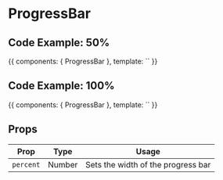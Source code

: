 
<Meta title="Components/Atoms/Progress Bar" />

# ProgressBar

## Code Example: 50%

<Canvas>
    <Story name="50%">
        {{
            components: { ProgressBar },
            template: `<progress-bar :percent="50" />`
        }}
    </Story>
</Canvas>

## Code Example: 100%

<Canvas>
    <Story name="100%">
        {{
            components: { ProgressBar },
            template: `<progress-bar :percent="100" />`
        }}
    </Story>
</Canvas>

## Props

| Prop | Type | Usage |
|-------|---------|---------|
| `percent` | Number | Sets the width of the progress bar |
